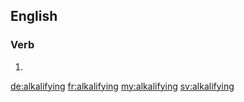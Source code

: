 ==English==

===Verb===
{{head|en}}

# {{present participle of|alkalify|lang=en}}

[[de:alkalifying]]
[[fr:alkalifying]]
[[my:alkalifying]]
[[sv:alkalifying]]